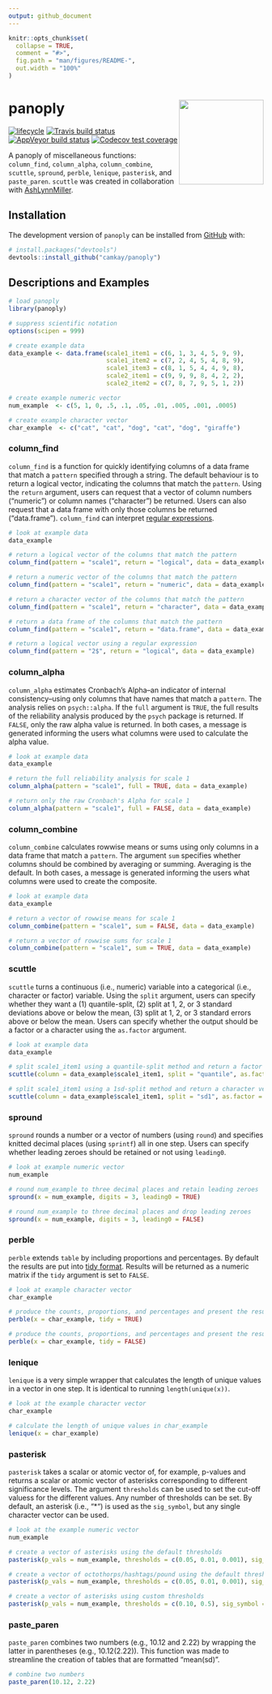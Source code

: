 ```yaml
---
output: github_document
---
```


<!-- README.md is generated from README.Rmd. Please edit that file -->

```r
knitr::opts_chunk$set(
  collapse = TRUE,
  comment = "#>",
  fig.path = "man/figures/README-",
  out.width = "100%"
)
```
# panoply <img src="tools/panoply_hex.png" width = 167 align="right"/>

<!-- badges: start -->
[![lifecycle](https://img.shields.io/badge/lifecycle-experimental-orange.svg)](https://www.tidyverse.org/lifecycle/#experimental)
[![Travis build status](https://travis-ci.org/camkay/panoply.svg?branch=master)](https://travis-ci.org/camkay/panoply)
[![AppVeyor build status](https://ci.appveyor.com/api/projects/status/github/camkay/panoply?branch=master&svg=true)](https://ci.appveyor.com/project/camkay/panoply)
[![Codecov test coverage](https://codecov.io/gh/camkay/panoply/branch/master/graph/badge.svg)](https://codecov.io/gh/camkay/panoply?branch=master)
<!-- badges: end -->

A panoply of miscellaneous functions: `column_find`, `column_alpha`, `column_combine`, `scuttle`, `spround`, `perble`, `lenique`, `pasterisk`, and  `paste_paren`. `scuttle` was created in collaboration with [AshLynnMiller](https://github.com/AshLynnMiller).

## Installation

The development version of `panoply` can be installed from [GitHub](https://github.com/) with:

``` r
# install.packages("devtools")
devtools::install_github("camkay/panoply")
```

## Descriptions and Examples

```r
# load panoply
library(panoply)

# suppress scientific notation
options(scipen = 999)

# create example data
data_example <- data.frame(scale1_item1 = c(6, 1, 3, 4, 5, 9, 9),
                           scale1_item2 = c(7, 2, 4, 5, 4, 8, 9),
                           scale1_item3 = c(8, 1, 5, 4, 4, 9, 8),
                           scale2_item1 = c(9, 9, 9, 8, 4, 2, 2),
                           scale2_item2 = c(7, 8, 7, 9, 5, 1, 2))

# create example numeric vector
num_example  <- c(5, 1, 0, .5, .1, .05, .01, .005, .001, .0005)

# create example character vector
char_example  <- c("cat", "cat", "dog", "cat", "dog", "giraffe")
```

### column_find

`column_find` is a function for quickly identifying columns of a data frame that match a `pattern` specified through a string. The default behaviour is to return a logical vector, indicating the columns that match the `pattern`. Using the `return` argument, users can request that a vector of column numbers ("numeric") or column names ("character") be returned. Users can also request that a data frame with only those columns be returned ("data.frame"). `column_find` can interpret [regular expressions](https://en.wikipedia.org/wiki/Regular_expression).

```r
# look at example data
data_example

# return a logical vector of the columns that match the pattern
column_find(pattern = "scale1", return = "logical", data = data_example)

# return a numeric vector of the columns that match the pattern
column_find(pattern = "scale1", return = "numeric", data = data_example)

# return a character vector of the columns that match the pattern
column_find(pattern = "scale1", return = "character", data = data_example)

# return a data frame of the columns that match the pattern
column_find(pattern = "scale1", return = "data.frame", data = data_example)

# return a logical vector using a regular expression
column_find(pattern = "2$", return = "logical", data = data_example)
```

### column_alpha

`column_alpha` estimates Cronbach's Alpha–an indicator of internal consistency–using only columns that have names that match a `pattern`. The analysis relies on `psych::alpha`. If the `full` argument is `TRUE`, the full results of the reliability analysis produced by the `psych` package is returned. If `FALSE`, only the raw alpha value is returned. In both cases, a message is generated informing the users what columns were used to calculate the alpha value. 

```r
# look at example data
data_example

# return the full reliability analysis for scale 1
column_alpha(pattern = "scale1", full = TRUE, data = data_example)

# return only the raw Cronbach's Alpha for scale 1
column_alpha(pattern = "scale1", full = FALSE, data = data_example)

```

### column_combine

`column_combine` calculates rowwise means or sums using only columns in a data frame that match a `pattern`. The argument `sum` specifies whether columns should be combined by averaging or summing. Averaging is the default. In both cases, a message is generated informing the users what columns were used to create the composite. 

```r
# look at example data
data_example

# return a vector of rowwise means for scale 1
column_combine(pattern = "scale1", sum = FALSE, data = data_example)

# return a vector of rowwise sums for scale 1
column_combine(pattern = "scale1", sum = TRUE, data = data_example)

```

### scuttle

`scuttle` turns a continuous (i.e., numeric) variable into a categorical (i.e., character or factor) variable. Using the `split` argument, users can specify whether they want a (1) quantile-split, (2) split at 1, 2, or 3 standard deviations above or below the mean, (3) split at 1, 2, or 3 standard errors above or below the mean. Users can specify whether the output should be a factor or a character using the `as.factor` argument.

```r
# look at example data
data_example

# split scale1_item1 using a quantile-split method and return a factor
scuttle(column = data_example$scale1_item1, split = "quantile", as.factor = TRUE)

# split scale1_item1 using a 1sd-split method and return a character vector
scuttle(column = data_example$scale1_item1, split = "sd1", as.factor = FALSE)
```

### spround

`spround` rounds a number or a vector of numbers (using `round`) and specifies knitted decimal places (using `sprintf`) all in one step. Users can specify whether leading zeroes should be retained or not using `leading0`.

```r
# look at example numeric vector
num_example

# round num_example to three decimal places and retain leading zeroes
spround(x = num_example, digits = 3, leading0 = TRUE)

# round num_example to three decimal places and drop leading zeroes
spround(x = num_example, digits = 3, leading0 = FALSE)
```

### perble

`perble` extends `table` by including proportions and percentages. By default the results are put into [tidy format](https://en.wikipedia.org/wiki/Tidy_data). Results will be returned as a numeric matrix if the `tidy` argument is set to `FALSE`.

```r
# look at example character vector
char_example

# produce the counts, proportions, and percentages and present the results in tidy format
perble(x = char_example, tidy = TRUE)

# produce the counts, proportions, and percentages and present the results as a numeric vector
perble(x = char_example, tidy = FALSE)
```

### lenique

`lenique` is a very simple wrapper that calculates the length of unique values in a vector in one step. It is identical to running `length(unique(x))`.

```r
# look at the example character vector
char_example

# calculate the length of unique values in char_example
lenique(x = char_example)
```

### pasterisk

`pasterisk` takes a scalar or atomic vector of, for example, p-values and returns a scalar or atomic vector of asterisks corresponding to different significance levels. The argument `thresholds` can be used to set the cut-off valuess for the different values. Any number of thresholds can be set. By default, an asterisk (i.e., "*") is used as the `sig_symbol`, but any single character vector can be used. 

```r
# look at the example numeric vector
num_example

# create a vector of asterisks using the default thresholds
pasterisk(p_vals = num_example, thresholds = c(0.05, 0.01, 0.001), sig_symbol = "*")

# create a vector of octothorps/hashtags/pound using the default thresholds
pasterisk(p_vals = num_example, thresholds = c(0.05, 0.01, 0.001), sig_symbol = "#")

# create a vector of asterisks using custom thresholds
pasterisk(p_vals = num_example, thresholds = c(0.10, 0.5), sig_symbol = "*")

```

### paste_paren

`paste_paren` combines two numbers (e.g., 10.12 and 2.22) by wrapping the latter in parentheses (e.g., 10.12(2.22)). This function was made to streamline the creation of tables that are formatted "mean(sd)".

```r
# combine two numbers
paste_paren(10.12, 2.22)
```
